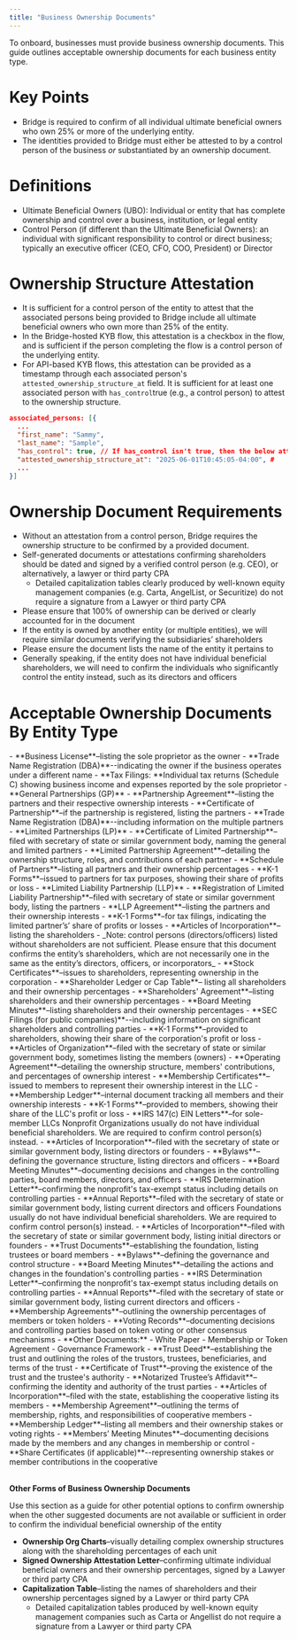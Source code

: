 ```yaml
---
title: "Business Ownership Documents"
---
```


To onboard, businesses must provide business ownership documents. This guide outlines acceptable ownership documents for each business entity type.

# **Key Points**

- Bridge is required to confirm of all individual ultimate beneficial owners who own 25% or more of the underlying entity.
- The identities provided to Bridge must either be attested to by a control person of the business _or_ substantiated by an ownership document.

# **Definitions**

- Ultimate Beneficial Owners (UBO): Individual or entity that has complete ownership and control over a business, institution, or legal entity
- Control Person (if different than the Ultimate Beneficial Owners): an individual with significant responsibility to control or direct business; typically an executive officer (CEO, CFO, COO, President) or Director

# **Ownership Structure Attestation**

- It is sufficient for a control person of the entity to attest that the associated persons being provided to Bridge include all ultimate beneficial owners who own more than 25% of the entity.
- In the Bridge-hosted KYB flow, this attestation is a checkbox in the flow, and is sufficient if the person completing the flow is a control person of the underlying entity.
- For API-based KYB flows, this attestation can be provided as a timestamp through each associated person's `attested_ownership_structure_at` field. It is sufficient for at least one associated person with `has_control`true (e.g., a control person) to attest to the ownership structure.

```json
associated_persons: [{
  ...
  "first_name": "Sammy",
  "last_name": "Sample",
  "has_control": true, // If has_control isn't true, then the below attestation is not sufficient to satisfy Bridge's ownership requirements.
  "attested_ownership_structure_at": "2025-06-01T10:45:05-04:00", #
  ...
}]
```

# **Ownership Document Requirements**

- Without an attestation from a control person, Bridge requires the ownership structure to be confirmed by a provided document.
- Self-generated documents or attestations confirming shareholders should be dated and signed by a verified control person (e.g. CEO), or alternatively, a lawyer or third party CPA
  - Detailed capitalization tables clearly produced by well-known equity management companies (e.g. Carta, AngelList, or Securitize) do not require a signature from a Lawyer or third party CPA
- Please ensure that 100% of ownership can be derived or clearly accounted for in the document
- If the entity is owned by another entity (or multiple entities), we will require similar documents verifying the subsidiaries’ shareholders
- Please ensure the document lists the name of the entity it pertains to
- Generally speaking, if the entity does not have individual beneficial shareholders, we will need to confirm the individuals who significantly control the entity instead, such as its directors and officers

# **Acceptable Ownership Documents By Entity Type**

<AccordionGroup>
  <Accordion title="Sole Proprietorships">
    - **Business License**–listing the sole proprietor as the owner
    - **Trade Name Registration (DBA)**--indicating the owner if the business operates under a different name
    - **Tax Filings: **Individual tax returns (Schedule C) showing business income and expenses reported by the sole proprietor
  </Accordion>
  <Accordion title="Partnerships">
    - **General Partnerships (GP)**
      - **Partnership Agreement**–listing the partners and their respective ownership interests
      - **Certificate of Partnership**–if the partnership is registered, listing the partners
      - **Trade Name Registration (DBA)**--including information on the multiple partners
    - **Limited Partnerships (LP)**
      - **Certificate of Limited Partnership**–filed with secretary of state or similar government body, naming the general and limited partners
      - **Limited Partnership Agreement**–detailing the ownership structure, roles, and contributions of each partner
      - **Schedule of Partners**–listing all partners and their ownership percentages
      - **K-1 Forms**–issued to partners for tax purposes, showing their share of profits or loss
    - **Limited Liability Partnership (LLP)**
      - **Registration of Limited Liability Partnership**–filed with secretary of state or similar government body, listing the partners
      - **LLP Agreement**–listing the partners and their ownership interests
      - **K-1 Forms**–for tax filings, indicating the limited partner’s’ share of profits or losses
  </Accordion>
  <Accordion title="Corporations">
    - **Articles of Incorporation**–listing the shareholders
      - _Note: control persons (directors/officers) listed without shareholders are not sufficient. Please ensure that this document confirms the entity’s shareholders, which are not necessarily one in the same as the entity’s directors, officers, or incorporators_
    - **Stock Certificates**–issues to shareholders, representing ownership in the corporation
    - **Shareholder Ledger or Cap Table**– listing all shareholders and their ownership percentages
    - **Shareholders' Agreement**–listing shareholders and their ownership percentages
    - **Board Meeting Minutes**–listing shareholders and their ownership percentages
    - **SEC Filings (for public companies)**--including information on significant shareholders and controlling parties
    - **K-1 Forms**–provided to shareholders, showing their share of the corporation's profit or loss
  </Accordion>
  <Accordion title="Limited Liability Company (LLC)">
    - **Articles of Organization**–filed with the secretary of state or similar government body, sometimes listing the members (owners)
    - **Operating Agreement**–detailing the ownership structure, members' contributions, and percentages of ownership interest
    - **Membership Certificates**–issued to members to represent their ownership interest in the LLC
    - **Membership Ledger**–internal document tracking all members and their ownership interests
    - **K-1 Forms**–provided to members, showing their share of the LLC's profit or loss
    - **IRS 147(c) EIN Letters**–for sole-member LLCs
  </Accordion>
  <Accordion title="Nonprofit Organizations">
    <Info>
      Nonprofit Organizations usually do not have individual beneficial shareholders. We are required to confirm control person(s) instead.
    </Info>
    - **Articles of Incorporation**–filed with the secretary of state or similar government body, listing directors or founders
    - **Bylaws**–defining the governance structure, listing directors and officers
    - **Board Meeting Minutes**–documenting decisions and changes in the controlling parties, board members, directors, and officers
    - **IRS Determination Letter**–confirming the nonprofit's tax-exempt status including details on controlling parties
    - **Annual Reports**–filed with the secretary of state or similar government body, listing current directors and officers
  </Accordion>
  <Accordion title="Foundations">
    <Info>
      Foundations usually do not have individual beneficial shareholders. We are required to confirm control person(s) instead.
    </Info>
    - **Articles of Incorporation**–filed with the secretary of state or similar government body, listing initial directors or founders
    - **Trust Documents**–establishing the foundation, listing trustees or board members
    - **Bylaws**–defining the governance and control structure
    - **Board Meeting Minutes**–detailing the actions and changes in the foundation's controlling parties
    - **IRS Determination Letter**–confirming the nonprofit's tax-exempt status including details on controlling parties
    - **Annual Reports**–filed with the secretary of state or similar government body, listing current directors and officers
  </Accordion>
  <Accordion title="Decentralized Autonomous Organizations (DAOs)">
    - **Membership Agreements**–outlining the ownership percentages of members or token holders
    - **Voting Records**–documenting decisions and controlling parties based on token voting or other consensus mechanisms
    - **Other Documents:**
      - White Paper
      - Membership or Token Agreement
      - Governance Framework
  </Accordion>
  <Accordion title="Trusts">
    - **Trust Deed**–establishing the trust and outlining the roles of the trustors, trustees, beneficiaries, and terms of the trust
    - **Certificate of Trust**–proving the existence of the trust and the trustee's authority
    - **Notarized Trustee’s Affidavit**–confirming the identity and authority of the trust parties
  </Accordion>
  <Accordion title="Cooperatives">
    - **Articles of Incorporation**–filed with the state, establishing the cooperative listing its members
    - **Membership Agreement**–outlining the terms of membership, rights, and responsibilities of cooperative members
    - **Membership Ledger**–listing all members and their ownership stakes or voting rights
    - **Members’ Meeting Minutes**–documenting decisions made by the members and any changes in membership or control
    - **Share Certificates (if applicable)**--representing ownership stakes or member contributions in the cooperative
  </Accordion>
</AccordionGroup>

\
**Other Forms of Business Ownership Documents**

<Tip>
  Use this section as a guide for other potential options to confirm ownership when the other suggested documents are not available or sufficient in order to confirm the individual beneficial ownership of the entity
</Tip>

- **Ownership Org Charts**–visually detailing complex ownership structures along with the shareholding percentages of each unit
- **Signed Ownership Attestation Letter**–confirming ultimate individual beneficial owners and their ownership percentages, signed by a Lawyer or third party CPA
- **Capitalization Table**–listing the names of shareholders and their ownership percentages signed by a Lawyer or third party CPA
  - Detailed capitalization tables produced by well-known equity management companies such as Carta or Angellist do not require a signature from a Lawyer or third party CPA